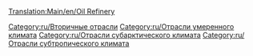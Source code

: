 [[Translation:Main/en/Oil Refinery]]{{en/-}}
{{ru/Промышленность| имя=Нефтезавод
| Изображение=Oilrefinery.png
| Климат=[[Main/en/Климат/Ru#Умеренный|Умеренный]], [[Main/en/Климат/Ru#Субарктический|Субарктический]], [[Main/en/Климат/Ru#Субтропический|Субтропический]]
| Принимает=[[Main/ru/Нефть|Нефть]]
| Производит=[[Main/ru/Товары|Товары]]
| Примечания=Может находиться только около краёв карты, даже при [[Main/ru/Промышленность|финансировании нового предприятия]]. Может быть уничтожено [[Main/ru/Бедствия|взрывом]], но быстро отстроится заново.}}

{{ru/Navbox Промышленность}}

[[Category:ru/Вторичные отрасли]]
[[Category:ru/Отрасли умеренного климата]]
[[Category:ru/Отрасли субарктического климата]]
[[Category:ru/Отрасли субтропического климата]]